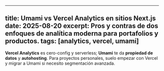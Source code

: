
---
title: Umami vs Vercel Analytics en sitios Next.js
date: 2025-08-20
excerpt: Pros y contras de dos enfoques de analítica moderna para portafolios y productos.
tags: [analytics, vercel, umami]
---

**Vercel Analytics** es cero-config y serverless; **Umami** te da **propiedad de datos** y **autohosting**. Para proyectos personales, suelo empezar con Vercel y migrar a Umami si necesito segmentación avanzada.
